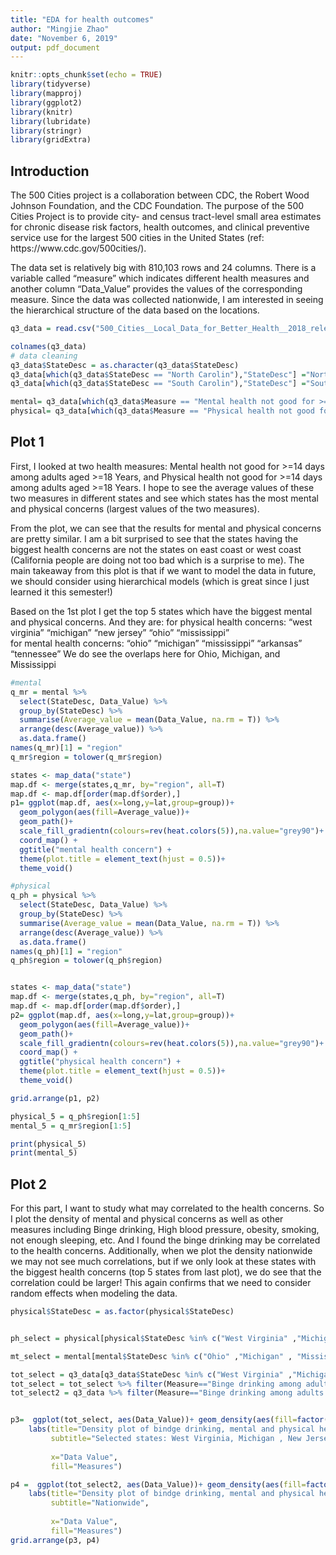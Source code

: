 ```yaml
---
title: "EDA for health outcomes"
author: "Mingjie Zhao"
date: "November 6, 2019"
output: pdf_document
---
```


```r
knitr::opts_chunk$set(echo = TRUE)
library(tidyverse)
library(mapproj)
library(ggplot2)
library(knitr)
library(lubridate)
library(stringr)
library(gridExtra)
```

## Introduction
The 500 Cities project is a collaboration between CDC, the Robert Wood Johnson Foundation, and the CDC Foundation. The purpose of the 500 Cities Project is to provide city- and census tract-level small area estimates for chronic disease risk factors, health outcomes, and clinical preventive service use for the largest 500 cities in the United States (ref: https://www.cdc.gov/500cities/). 

The data set is relatively big with 810,103 rows and 24 columns. There is a variable called "measure" which indicates different health measures and another column "Data_Value" provides the values of the corresponding measure. Since the data was collected nationwide, I am interested in seeing the hierarchical structure of the data based on the locations. 


```r
q3_data = read.csv("500_Cities__Local_Data_for_Better_Health__2018_release.csv", header=T, sep=",")

colnames(q3_data)
# data cleaning
q3_data$StateDesc = as.character(q3_data$StateDesc)
q3_data[which(q3_data$StateDesc == "North Carolin"),"StateDesc"] ="North Carolina"
q3_data[which(q3_data$StateDesc == "South Carolin"),"StateDesc"] ="South Carolina"

mental= q3_data[which(q3_data$Measure == "Mental health not good for >=14 days among adults aged >=18 Years"),]
physical= q3_data[which(q3_data$Measure == "Physical health not good for >=14 days among adults aged >=18 Years"),]

```
## Plot 1
First, I looked at two health measures: Mental health not good for >=14 days among adults aged >=18 Years, and Physical health not good for >=14 days among adults aged >=18 Years. I hope to see the average values of these two measures in different states and see which states has the most mental and physical concerns (largest values of the two measures).

From the plot, we can see that the results for mental and physical concerns are pretty similar. I am a bit surprised to see that the states having the biggest health concerns are not the states on east coast or west coast (California people are doing not too bad which is a surprise to me). The main takeaway from this plot is that if we want to model the data in future, we should consider using hierarchical models (which is great since I just learned it this semester!)

Based on the 1st plot I get the top 5 states which have the biggest mental and physical concerns. And they are:
for physical health concerns: "west virginia" "michigan"      "new jersey"    "ohio"          "mississippi"  
for mental health concerns:  "ohio"        "michigan"    "mississippi" "arkansas"    "tennessee"
We do see the overlaps here for Ohio, Michigan, and Mississippi
```r
#mental
q_mr = mental %>%
  select(StateDesc, Data_Value) %>%
  group_by(StateDesc) %>%
  summarise(Average_value = mean(Data_Value, na.rm = T)) %>%
  arrange(desc(Average_value)) %>%
  as.data.frame()
names(q_mr)[1] = "region"
q_mr$region = tolower(q_mr$region)

states <- map_data("state")
map.df <- merge(states,q_mr, by="region", all=T)
map.df <- map.df[order(map.df$order),]
p1= ggplot(map.df, aes(x=long,y=lat,group=group))+
  geom_polygon(aes(fill=Average_value))+
  geom_path()+ 
  scale_fill_gradientn(colours=rev(heat.colors(5)),na.value="grey90")+
  coord_map() +
  ggtitle("mental health concern") + 
  theme(plot.title = element_text(hjust = 0.5))+
  theme_void()

#physical
q_ph = physical %>%
  select(StateDesc, Data_Value) %>%
  group_by(StateDesc) %>%
  summarise(Average_value = mean(Data_Value, na.rm = T)) %>%
  arrange(desc(Average_value)) %>%
  as.data.frame()
names(q_ph)[1] = "region"
q_ph$region = tolower(q_ph$region)


states <- map_data("state")
map.df <- merge(states,q_ph, by="region", all=T)
map.df <- map.df[order(map.df$order),]
p2= ggplot(map.df, aes(x=long,y=lat,group=group))+
  geom_polygon(aes(fill=Average_value))+
  geom_path()+ 
  scale_fill_gradientn(colours=rev(heat.colors(5)),na.value="grey90")+
  coord_map() +
  ggtitle("physical health concern") + 
  theme(plot.title = element_text(hjust = 0.5))+
  theme_void()

grid.arrange(p1, p2)

physical_5 = q_ph$region[1:5]
mental_5 = q_mr$region[1:5]

print(physical_5)
print(mental_5)
```
## Plot 2
For this part, I want to study what may correlated to the health concerns. So I plot the density of mental and physical concerns as well as other measures including Binge drinking, High blood pressure, obesity, smoking, not enough sleeping, etc. And I found the binge drinking may be correlated to the health concerns. Additionally, when we plot the density nationwide we may not see much correlations, but if we only look at these states with the biggest health concerns (top 5 states from last plot), we do see that the correlation could be larger! This again confirms that we need to consider random effects when modeling the data.  
```r
physical$StateDesc = as.factor(physical$StateDesc)


ph_select = physical[physical$StateDesc %in% c("West Virginia" ,"Michigan" , "New Jersey" , "Ohio" ,  "Mississippi"), ]

mt_select = mental[mental$StateDesc %in% c("Ohio" ,"Michigan" , "Mississippi" ,"Arkansas" , "Tennessee"), ]

tot_select = q3_data[q3_data$StateDesc %in% c("West Virginia" ,"Michigan" , "New Jersey" , "Ohio" ,  "Mississippi","Ohio" ,"Michigan" , "Mississippi" ,"Arkansas" , "Tennessee"), ]
tot_select = tot_select %>% filter(Measure=="Binge drinking among adults aged >=18 Years" | Measure=="Physical health not good for >=14 days among adults aged >=18 Years" | Measure=="Mental health not good for >=14 days among adults aged >=18 Years")
tot_select2 = q3_data %>% filter(Measure=="Binge drinking among adults aged >=18 Years" | Measure=="Physical health not good for >=14 days among adults aged >=18 Years" | Measure=="Mental health not good for >=14 days among adults aged >=18 Years")


p3=  ggplot(tot_select, aes(Data_Value))+ geom_density(aes(fill=factor(Measure)), alpha=0.8) + 
    labs(title="Density plot of bindge drinking, mental and physical health", 
         subtitle="Selected states: West Virginia, Michigan , New Jersey , Ohio, Mississippi, Arkansas, Tennessee",
         
         x="Data Value",
         fill="Measures")

p4 =  ggplot(tot_select2, aes(Data_Value))+ geom_density(aes(fill=factor(Measure)), alpha=0.8) + 
    labs(title="Density plot of bindge drinking, mental and physical health", 
         subtitle="Nationwide",
         
         x="Data Value",
         fill="Measures")
grid.arrange(p3, p4)
```

